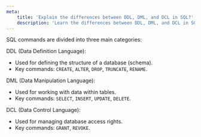 ```yaml
---
meta:
    title: 'Explain the differences between DDL, DML, and DCL in SQL?'
    description: 'Learn the differences between DDL, DML, and DCL in SQL: defining database structure, data manipulation, and access control.'
---
```


SQL commands are divided into three main categories:

DDL (Data Definition Language):

-   Used for defining the structure of a database (schema).
-   Key commands: `CREATE`, `ALTER`, `DROP`, `TRUNCATE`, `RENAME`.

DML (Data Manipulation Language):

-   Used for working with data within tables.
-   Key commands: `SELECT`, `INSERT`, `UPDATE`, `DELETE`.

DCL (Data Control Language):

-   Used for managing database access rights.
-   Key commands: `GRANT`, `REVOKE`.

